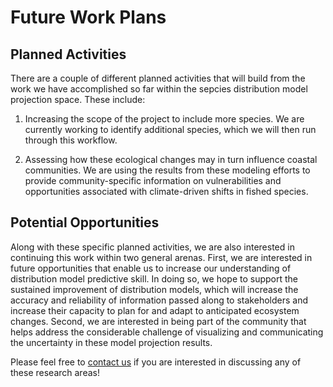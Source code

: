 # Future Work Plans

## Planned Activities

There are a couple of different planned activities that will build from the work we have accomplished so far within the sepcies distribution model projection space. These include:

1.  Increasing the scope of the project to include more species. We are currently working to identify additional species, which we will then run through this workflow.

2.  Assessing how these ecological changes may in turn influence coastal communities. We are using the results from these modeling efforts to provide community-specific information on vulnerabilities and opportunities associated with climate-driven shifts in fished species. 

## Potential Opportunities

Along with these specific planned activities, we are also interested in continuing this work within two general arenas. First, we are interested in future opportunities that enable us to increase our understanding of distribution model predictive skill. In doing so, we hope to support the sustained improvement of distribution models, which will increase the accuracy and reliability of information passed along to stakeholders and increase their capacity to plan for and adapt to anticipated ecosystem changes. Second, we are interested in being part of the community that helps address the considerable challenge of visualizing and communicating the uncertainty in these model projection results. 

Please feel free to [contact us](mailto:aallyn@gmri.org) if you are interested in discussing any of these research areas!